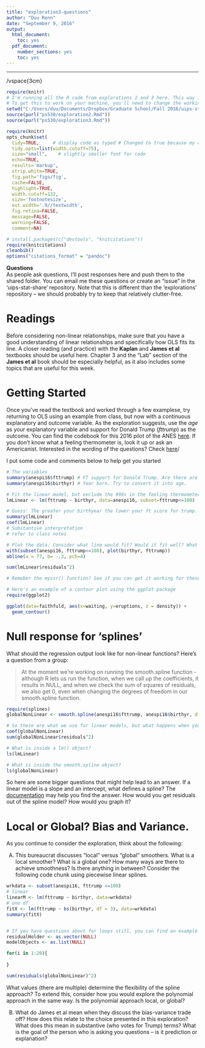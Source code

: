 ```yaml
---
title: "exploration3-questions"
author: "Duu Renn"
date: "September 9, 2016"
output:
  html_document:
    toc: yes
  pdf_document:
    number_sections: yes
    toc: yes
---
```



------------

/vspace{3cm}

```r
require(knitr)
# I'm running all the R code from explorations 2 and 3 here. This way I'll have access to datasets and variables used in those assignments.
# To get this to work on your machine, you'll need to change the working directory. Look it up if you're interested!
setwd("C:/Users/duu/Documents/Dropbox/Graduate School/Fall 2016/uips-stat-share/")
source(purl("ps530/exploration2.Rmd"))
source(purl("ps530/exploration3.Rmd"))
```


```r
require(knitr)
opts_chunk$set(
  tidy=TRUE,     # display code as typed # Changed to true because my comments are too long
  tidy.opts=list(width.cutoff=75),
  size="small",    # slightly smaller font for code
  echo=TRUE,
  results='markup',
  strip.white=TRUE,
  fig.path='figs/fig',
  cache=FALSE,
  highlight=TRUE,
  width.cutoff=132, 
  size='footnotesize',
  out.width='.9//textwidth',
  fig.retina=FALSE,
  message=FALSE,
  warning=FALSE,
  comment=NA)
```

```r
# install.packages(c("devtools", "knitcitations"))
require(knitcitations)
cleanbib()
options("citations_format" = "pandoc")
```

__Questions__  
As people ask questions, I'll post responses here and push them to the shared folder. You can email me these questions or create an "issue" in the 'uips-stat-share' repository. Note that this is different than the 'explorations' repository -- we should probably try to keep that relatively clutter-free.  

# Readings
Before considering non-linear relationships, make sure that you have a good understanding of linear relationships and specifically how OLS fits its line. A closer reading (and practice) with the __Kaplan__ and __James et al__ textbooks should be useful here. Chapter 3 and the "Lab" section of the __James et al__ book should be especially helpful, as it also includes some topics that are useful for this week.  

# Getting Started
Once you've read the textbook and worked through a few examplese, try returning to OLS using an example from class, but now with a continuous explanatory and outcome variable. As the exploration suggests, use the _age_ as your explanatory variable and support for Donald Trump (_fttrump_) as the outcome. You can find the codebook for this 2016 pilot of the ANES [here](http://www.electionstudies.org/studypages/anes_pilot_2016/anes_pilot_2016_CodebookUserGuide.pdf). If you don't know what a feeling thermometer is, look it up or ask an Americanist. Interested in the wording of the questions? Check [here](http://www.electionstudies.org/studypages/anes_pilot_2016/anes_pilot_2016_qnaire.pdf)/  

I put some code and comments below to help get you started


```r
# The variables
summary(anespi16$fttrump) # FT support for Donald Trump. Are there are surprising values?
summary(anespi16$birthyr) # Year born. Try to convert it into age.

# Fit the linear model, but exclude the 998s in the feeling thermometer
lmLinear <- lm(fttrump ~ birthyr, data=anespi16, subset=fttrump<=100)

# Guess: The greater your birthyear the lower your ft score for trump.
summary(lmLinear)
coef(lmLinear)
# Substantive interpretation
# refer to class notes

# Plot the data. Consider what line would fit? Would it fit well? What makes for a good and bad fit again, according to OLS? 
with(subset(anespi16, fttrump<=100), plot(birthyr, fttrump))
abline(a = 77, b= -.3, pch=4)

sum(lmLinear$residuals^2)

# Remeber the myssr() function? See if you can get it working for these data! A conus if you can get the contour plot working (no actual credit available).

# Here's an example of a contour plot using the ggplot package
require(ggplot2)

ggplot(data=faithfuld, aes(x=waiting, y=eruptions, z = density)) + 
  geom_contour()

```

# Null response for 'splines' 
What should the regression output look like for non-linear functions? Here's a question from a group:  

> At the moment we're working on running the smooth.spline function - although R lets us run the function, when we call up the coefficients, it results in NULL, and when we check the sum of squares of residuals, we also get 0, even when changing the degrees of freedom in our smooth.spline function.  

```r
require(splines)
globalNonLinear <- smooth.spline(anespi16$fttrump, anespi16$birthyr, df=6)

# So these are what we use for linear models, but what happens when you apply them to non-linear models --- the smooth.spline() function specifically. 
coef(globalNonLinear)
sum(globalNonLinear$residuals^2)

# What is inside a lm() object?
ls(lmLinear)

# What is inside the smooth.spline object? 
ls(globalNonLinear)

```

So here are some bigger questions that might help lead to an answer. If a linear model is a slope and an intercept, what defines a spline? The [documentation](https://stat.ethz.ch/R-manual/R-devel/library/stats/html/smooth.spline.html) may help you find the answer. How would you get residuals out of the spline model? How would you graph it?  


# Local or Global? Bias and Variance.  
As you continue to consider the exploration, think about the following:  

A) This bureaucrat discusses "local" versus "global" smoothers. What is a local smoother? What is a global one? How many ways are there to achieve smoothness? Is there anything in between? Consider the following code chunk using piecewise linear splines.  
```r
wrkdata <- subset(anespi16, fttrump <=100)
# linear
linearM <- lm(fttrump ~ birthyr, data=wrkdata)
# one df
fitX <- lm(fttrump ~ bs(birthyr, df = 3), data=wrkdata)
summary(fitX)


# If you have questions about for loops still, you can find an example in the shared dailyR folder
residualHolder <- as.vector(NULL)
modelObjects <- as.list(NULL)

for(i in 1:20){
  
}

sum(residuals(globalNonLinear)^2)
```

What values (there are multiple) determine the flexibility of the spline approach? To extend this, consider how you would explore the polynomial approach in the same way. Is the polynomial approach local, or global?  

B) What do James et al mean when they discuss the bias-variance trade off? How does this relate to the choice presented in this exploration? What does this mean in substantive (who votes for Trump) terms? What is the goal of the person who is asking you questions -- is it prediction or explanation?  



